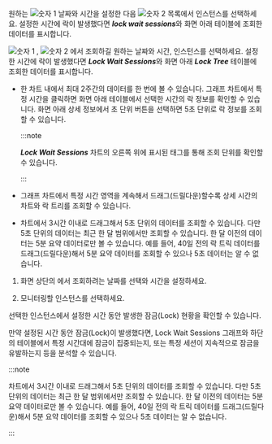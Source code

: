<Title hashid="basicusage" level={props.level}>기본 사용 안내</Title>

<Xclude product="mssql"><ProdImg img='db-locktress-basic.png' desc='Lock tree' /></Xclude>

<InDoc product="mssql"><ImgLang img="db-locktress-basic-mssql-v2.png" desc="Lock tree" /></InDoc>

<Xclude product='postgresql,mysql,altibase,mssql,mssql-v1,cubrid,tibero'>

원하는 ![숫자 1](/img/number-01.png) 날짜와 시간을 설정한 다음 ![숫자 2](/img/number-02.png) 목록에서 인스턴스를 선택하세요. 설정한 시간에 락이 발생했다면 ***lock wait sessions***와 화면 아래 테이블에 조회한 데이터를 표시합니다.

</Xclude>

<InDoc product='postgresql,mysql,altibase,cubrid'>

![숫자 1](/img/number-01.png) <Cmdname sid="time" className="uitext" />, ![숫자 2](/img/number-02.png) <Cmdname sid="instance" className="uitext" />에서 조회하길 원하는 날짜와 시간, 인스턴스를 선택하세요. 설정한 시간에 락이 발생했다면 ***Lock Wait Sessions***와 화면 아래 ***Lock Tree*** 테이블에 조회한 데이터를 표시합니다.

* 한 차트 내에서 최대 2주간의 데이터를 한 번에 볼 수 있습니다. 그래프 차트에서 특정 시간을 클릭하면 화면 아래 테이블에서 선택한 시간의 락 정보를 확인할 수 있습니다. 화면 아래 상세 정보에서 초 단위 버튼을 선택하면 5초 단위로 락 정보를 조회할 수 있습니다.

  :::note

  ***Lock Wait Sessions*** 차트의 오른쪽 위에 표시된 태그를 통해 조회 단위를 확인할 수 있습니다.

  :::

* 그래프 차트에서 특정 시간 영역을 계속해서 드래그(드릴다운)할수록 상세 시간의 차트와 락 트리를 조회할 수 있습니다.

* 차트에서 3시간 이내로 드래그해서 5초 단위의 데이터를 조회할 수 있습니다. 다만 5초 단위의 데이터는 최근 한 달 범위에서만 조회할 수 있습니다. 한 달 이전의 데이터는 5분 요약 데이터로만 볼 수 있습니다. 예를 들어, 40일 전의 락 트릭 데이터를 드래그(드릴다운)해서 5분 요약 데이터를 조회할 수 있으나 5초 데이터는 알 수 없습니다.

</InDoc>

<InDoc product="mssql,mssql-v1,tibero">

1. 화면 상단의 <Cmdname sid="time" className="uitext" />에서 조회하려는 날짜를 선택와 시간을 설정하세요.

1. 모니터링할 인스턴스를 선택하세요. 

선택한 인스턴스에서 설정한 시간 동안 발생한 잠금(Lock) 현황을 확인할 수 있습니다.

만약 설정된 시간 동안 잠금(Lock)이 발생했다면, <UI>Lock Wait Sessions</UI> 그래프와 하단의 테이블에서 특정 시간대에 잠금이 집중되는지, 또는 특정 세션이 지속적으로 잠금을 유발하는지 등을 분석할 수 있습니다.

:::note

차트에서 3시간 이내로 드래그해서 5초 단위의 데이터를 조회할 수 있습니다. 다만 5초 단위의 데이터는 최근 한 달 범위에서만 조회할 수 있습니다. 한 달 이전의 데이터는 5분 요약 데이터로만 볼 수 있습니다. 예를 들어, 40일 전의 락 트릭 데이터를 드래그(드릴다운)해서 5분 요약 데이터를 조회할 수 있으나 5초 데이터는 알 수 없습니다.

:::

</InDoc>